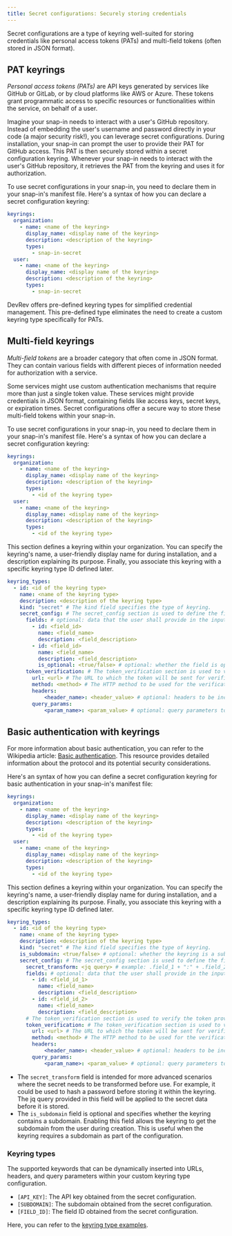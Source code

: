 ```yaml
---
title: Secret configurations: Securely storing credentials
---
```

Secret configurations are a type of keyring well-suited for storing credentials like personal access tokens (PATs) and multi-field tokens (often stored in JSON format).

## PAT keyrings

_Personal access tokens (PATs)_ are API keys generated by services like GitHub or GitLab, or by cloud platforms like AWS or Azure. These tokens grant programmatic access to specific resources or functionalities within the service, on behalf of a user.

Imagine your snap-in needs to interact with a user's GitHub repository. Instead of embedding the user's username and password directly in your code (a major security risk!), you can leverage secret configurations. During installation, your snap-in can prompt the user to provide their PAT for GitHub access. This PAT is then securely stored within a secret configuration keyring. Whenever your snap-in needs to interact with the user's GitHub repository, it retrieves the PAT from the keyring and uses it for authorization.

To use secret configurations in your snap-in, you need to declare them in your snap-in's manifest file. Here's a syntax of how you can declare a secret configuration keyring:

```yaml
keyrings:
  organization:
    - name: <name of the keyring>
      display_name: <display name of the keyring>
      description: <description of the keyring>
      types:
        - snap-in-secret
  user:
    - name: <name of the keyring>
      display_name: <display name of the keyring>
      description: <description of the keyring>
      types:
        - snap-in-secret
```

DevRev offers pre-defined keyring types for simplified credential management. This pre-defined type eliminates the need to create a custom keyring type specifically for PATs.

## Multi-field keyrings

_Multi-field tokens_ are a broader category that often come in JSON format. They can contain various fields with different pieces of information needed for authorization with a service.

Some services might use custom authentication mechanisms that require more than just a single token value. These services might provide credentials in JSON format, containing fields like access keys, secret keys, or expiration times. Secret configurations offer a secure way to store these multi-field tokens within your snap-in.

To use secret configurations in your snap-in, you need to declare them in your snap-in's manifest file. Here's a syntax of how you can declare a secret configuration keyring:

```yaml
keyrings:
  organization:
    - name: <name of the keyring>
      display_name: <display name of the keyring>
      description: <description of the keyring>
      types:
        - <id of the keyring type>
  user:
    - name: <name of the keyring>
      display_name: <display name of the keyring>
      description: <description of the keyring>
      types:
        - <id of the keyring type>
```
This section defines a keyring within your organization. You can specify the keyring's name, a user-friendly display name for during installation, and a description explaining its purpose. Finally, you associate this keyring with a specific keyring type ID defined later.

```yaml
keyring_types:
  - id: <id of the keyring type>
    name: <name of the keyring type>
    description: <description of the keyring type>
    kind: "secret" # The kind field specifies the type of keyring.
    secret_config: # The secret_config section is used to define the fields in the secret.
      fields: # optional: data that the user shall provide in the input form when creating the connection. Each element represents one input field. Fields will be included in the final JSON secret. If omitted, the user will be asked for a generic secret.
        - id: <field_id>
          name: <field_name>
          description: <field_description>
        - id: <field_id>
          name: <field_name>
          description: <field_description>
          is_optional: <true/false> # optional: whether the field is optional or not. Default is false.
      token_verification: # The token_verification section is used to verify the token provided by the user.
        url: <url> # The URL to which the token will be sent for verification.
        method: <method> # The HTTP method to be used for the verification request.
        headers:
            <header_name>: <header_value> # optional: headers to be included in the verification request.
        query_params:
            <param_name>: <param_value> # optional: query parameters to be included in the verification request.
```

## Basic authentication with keyrings

For more information about basic authentication, you can refer to the Wikipedia article: [Basic authentication](https://en.wikipedia.org/wiki/Basic_access_authentication). This resource provides detailed information about the protocol and its potential security considerations.

Here's an syntax of how you can define a secret configuration keyring for basic authentication in your snap-in's manifest file:

```yaml
keyrings:
  organization:
    - name: <name of the keyring>
      display_name: <display name of the keyring>
      description: <description of the keyring>
      types:
        - <id of the keyring type>
  user:
    - name: <name of the keyring>
      display_name: <display name of the keyring>
      description: <description of the keyring>
      types:
        - <id of the keyring type>
```
This section defines a keyring within your organization. You can specify the keyring's name, a user-friendly display name for during installation, and a description explaining its purpose. Finally, you associate this keyring with a specific keyring type ID defined later.

```yaml
keyring_types:
  - id: <id of the keyring type>
    name: <name of the keyring type>
    description: <description of the keyring type>
    kind: "secret" # The kind field specifies the type of keyring.
    is_subdomain: <true/false> # optional: whether the keyring is a subdomain keyring or not. Default is false.
    secret_config: # The secret_config section is used to define the fields in the secret.
      secret_transform: <jq query> # example: .field_1 + ":" + .field_2 | @base64
      fields: # optional: data that the user shall provide in the input form when creating the connection. Each element represents one input field. Fields will be included in the final JSON secret. If omitted, the user will be asked for a generic secret.
        - id: <field_id_1>
          name: <field_name>
          description: <field_description>
        - id: <field_id_2>
          name: <field_name>
          description: <field_description>
      # The token_verification section is used to verify the token provided by the user.
      token_verification: # The token_verification section is used to verify the token provided by the user.
        url: <url> # The URL to which the token will be sent for verification.
        method: <method> # The HTTP method to be used for the verification request.
        headers:
            <header_name>: <header_value> # optional: headers to be included in the verification request.
        query_params:
            <param_name>: <param_value> # optional: query parameters to be included in the verification request.
```

- The `secret_transform` field is intended for more advanced scenarios where the secret needs to be transformed before use. For example, it could be used to hash a password before storing it within the keyring. The jq query provided in this field will be applied to the secret data before it is stored.
- The `is_subdomain` field is optional and specifies whether the keyring contains a subdomain. Enabling this field allows the keyring to get the subdomain from the user during creation. This is useful when the keyring requires a subdomain as part of the configuration.

### Keyring types

The supported keywords that can be dynamically inserted into URLs, headers, and query parameters within your custom keyring type configuration.

- `[API_KEY]`: The API key obtained from the secret configuration.
- `[SUBDOMAIN]`: The subdomain obtained from the secret configuration.
- `[FIELD_ID]`: The field ID obtained from the secret configuration.

Here, you can refer to the [keyring type examples](https://github.com/devrev/snap-in-examples/tree/main/13-keyring-type).
